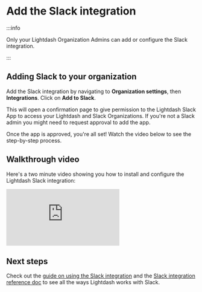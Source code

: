 # Add the Slack integration

:::info

Only your Lightdash Organization Admins can add or configure the Slack integration.

:::

## Adding Slack to your organization

Add the Slack integration by navigating to **Organization settings**, then **Integrations**. Click on **Add to Slack**.

This will open a confirmation page to give permission to the Lightdash Slack App to access your Lightdash and Slack Organizations. If you're not a Slack admin you might need to request approval to add the app.

Once the app is approved, you're all set! Watch the video below to see the step-by-step process.

## Walkthrough video

Here's a two minute video showing you how to install and configure the Lightdash Slack integration:

<div
  style={{
    position: 'relative',
    paddingBottom: '64.98194945848375%',
    height: 0,
  }}
>
  <iframe
    src="https://www.loom.com/embed/9df1e9e24ead48cd8e46a73558d31764?sid=1daa03c8-c783-4f46-ad6e-8dabbd7d5223"
    frameborder="0"
    webkitallowfullscreen
    mozallowfullscreen
    allowfullscreen
    style={{
      position: 'absolute',
      top: 0,
      left: 0,
      width: '100%',
      height: '100%',
    }}
  ></iframe>
</div>

## Next steps

Check out the [guide on using the Slack integration](/guides/using-slack-integration) and the [Slack integration reference doc](/references/slack-integration.mdx) to see all the ways Lightdash works with Slack.

